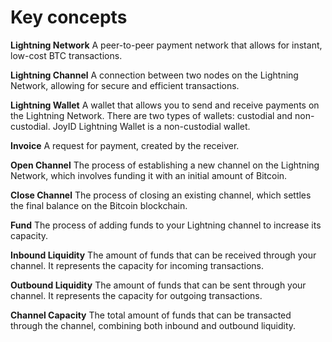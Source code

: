 # Key concepts

**Lightning Network**
A peer-to-peer payment network that allows for instant, low-cost BTC transactions.

**Lightning Channel**
A connection between two nodes on the Lightning Network, allowing for secure and efficient transactions.

**Lightning Wallet**
A wallet that allows you to send and receive payments on the Lightning Network. There are two types of wallets: custodial and non-custodial. JoyID Lightning Wallet is a non-custodial wallet.

**Invoice**
A request for payment, created by the receiver.

**Open Channel**
The process of establishing a new channel on the Lightning Network, which involves funding it with an initial amount of Bitcoin.

**Close Channel**
The process of closing an existing channel, which settles the final balance on the Bitcoin blockchain.

**Fund**
The process of adding funds to your Lightning channel to increase its capacity.

**Inbound Liquidity**
The amount of funds that can be received through your channel. It represents the capacity for incoming transactions.

**Outbound Liquidity**
The amount of funds that can be sent through your channel. It represents the capacity for outgoing transactions.

**Channel Capacity**
The total amount of funds that can be transacted through the channel, combining both inbound and outbound liquidity.

